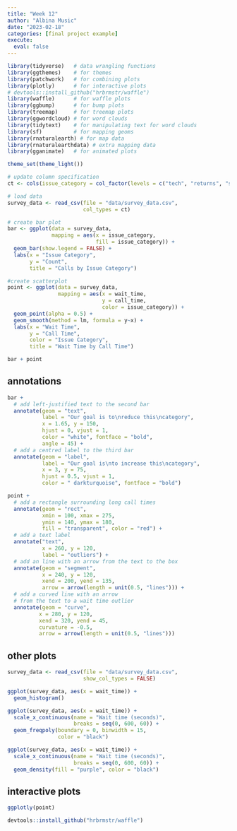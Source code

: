 ```yaml
---
title: "Week 12"
author: "Albina Music"
date: "2023-02-18"
categories: [final project example]
execute: 
  eval: false
---
```

```r
library(tidyverse)   # data wrangling functions
library(ggthemes)    # for themes
library(patchwork)   # for combining plots
library(plotly)      # for interactive plots
# devtools::install_github("hrbrmstr/waffle")
library(waffle)      # for waffle plots
library(ggbump)      # for bump plots
library(treemap)     # for treemap plots
library(ggwordcloud) # for word clouds
library(tidytext)    # for manipulating text for word clouds
library(sf)          # for mapping geoms
library(rnaturalearth) # for map data
library(rnaturalearthdata) # extra mapping data
library(gganimate)   # for animated plots

theme_set(theme_light())
```

```r
# update column specification
ct <- cols(issue_category = col_factor(levels = c("tech", "returns", "sales", "other")))

# load data
survey_data <- read_csv(file = "data/survey_data.csv",
                        col_types = ct)
```

```r
# create bar plot
bar <- ggplot(data = survey_data, 
              mapping = aes(x = issue_category,
                            fill = issue_category)) +
  geom_bar(show.legend = FALSE) +
  labs(x = "Issue Category", 
       y = "Count",
       title = "Calls by Issue Category")
```

```r
#create scatterplot
point <- ggplot(data = survey_data, 
                mapping = aes(x = wait_time, 
                              y = call_time,
                              color = issue_category)) +
  geom_point(alpha = 0.5) +
  geom_smooth(method = lm, formula = y~x) +
  labs(x = "Wait Time",
       y = "Call Time",
       color = "Issue Category",
       title = "Wait Time by Call Time")
```

```r
bar + point
```

## annotations
```r
bar +
  # add left-justified text to the second bar
  annotate(geom = "text",
           label = "Our goal is to\nreduce this\ncategory",
           x = 1.65, y = 150,
           hjust = 0, vjust = 1, 
           color = "white", fontface = "bold",
           angle = 45) +
  # add a centred label to the third bar
  annotate(geom = "label",
           label = "Our goal is\nto increase this\ncategory",
           x = 3, y = 75,
           hjust = 0.5, vjust = 1, 
           color = " darkturquoise", fontface = "bold")
```

```r
point +
  # add a rectangle surrounding long call times
  annotate(geom = "rect",
           xmin = 100, xmax = 275,
           ymin = 140, ymax = 180,
           fill = "transparent", color = "red") +
  # add a text label
  annotate("text",
           x = 260, y = 120,
           label = "outliers") +
  # add an line with an arrow from the text to the box
  annotate(geom = "segment", 
           x = 240, y = 120, 
           xend = 200, yend = 135,
           arrow = arrow(length = unit(0.5, "lines"))) +
  # add a curved line with an arrow 
  # from the text to a wait time outlier
  annotate(geom = "curve", 
          x = 280, y = 120, 
          xend = 320, yend = 45,
          curvature = -0.5,
          arrow = arrow(length = unit(0.5, "lines")))
```

## other plots
```r
survey_data <- read_csv(file = "data/survey_data.csv",
                        show_col_types = FALSE)

ggplot(survey_data, aes(x = wait_time)) +
  geom_histogram()
```

```r
ggplot(survey_data, aes(x = wait_time)) +
  scale_x_continuous(name = "Wait time (seconds)",
                     breaks = seq(0, 600, 60)) +
  geom_freqpoly(boundary = 0, binwidth = 15, 
                color = "black")
```

```r
ggplot(survey_data, aes(x = wait_time)) +
  scale_x_continuous(name = "Wait time (seconds)",
                     breaks = seq(0, 600, 60)) +
  geom_density(fill = "purple", color = "black")
```

## interactive plots
```r
ggplotly(point)
```

```r
devtools::install_github("hrbrmstr/waffle")
```

